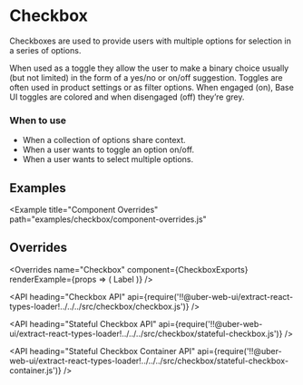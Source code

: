 <!--
Copyright (c) 2018 Uber Technologies, Inc.

This source code is licensed under the MIT license found in the
LICENSE file in the root directory of this source tree.
-->





# Checkbox

Checkboxes are used to provide users with multiple options for selection in a series of options.

When used as a toggle they allow the user to make a binary choice usually (but not limited) in
the form of a yes/no or on/off suggestion. Toggles are often used in product settings or as filter
options. When engaged (on), Base UI toggles are colored and when disengaged (off) they’re grey.

### When to use

- When a collection of options share context.
- When a user wants to toggle an option on/off.
- When a user wants to select multiple options.

## Examples

<Example title="Basic Usage" path="examples/checkbox/basic.js">
  <Basic />
</Example>

<Example title="Multiline" path="examples/checkbox/multiline.js">
  <Multiline />
</Example>

<Example title="Error" path="examples/checkbox/error.js">
  <Error />
</Example>

<Example title="Indeterminate" path="examples/checkbox/indeterminate.js">
  <Indeterminate />
</Example>

<Example title="Disabled" path="examples/checkbox/disabled.js">
  <Disabled />
</Example>

<Example title="Alignment" path="examples/checkbox/alignment.js">
  <Alignment />
</Example>

<Example title="Overrides" path="examples/checkbox/overrides.js">
  <Customization />
</Example>

<Example
  title="Component Overrides"
  path="examples/checkbox/component-overrides.js"
>
  <ComponentOverrides />
</Example>

<Example title="Focus with button" path="examples/checkbox/focus.js">
  <Focus />
</Example>

<Example title="Toggle checkmark type" path="examples/checkbox/toggle.js">
  <Toggle />
</Example>

## Overrides

<Overrides
  name="Checkbox"
  component={CheckboxExports}
  renderExample={props => (
    <StatefulCheckbox onChange={console.log} overrides={props.overrides}>
      Label
    </StatefulCheckbox>
  )}
/>

<API
  heading="Checkbox API"
  api={require('!!@uber-web-ui/extract-react-types-loader!../../../src/checkbox/checkbox.js')}
/>

<API
  heading="Stateful Checkbox API"
  api={require('!!@uber-web-ui/extract-react-types-loader!../../../src/checkbox/stateful-checkbox.js')}
/>

<API
  heading="Stateful Checkbox Container API"
  api={require('!!@uber-web-ui/extract-react-types-loader!../../../src/checkbox/stateful-checkbox-container.js')}
/>
